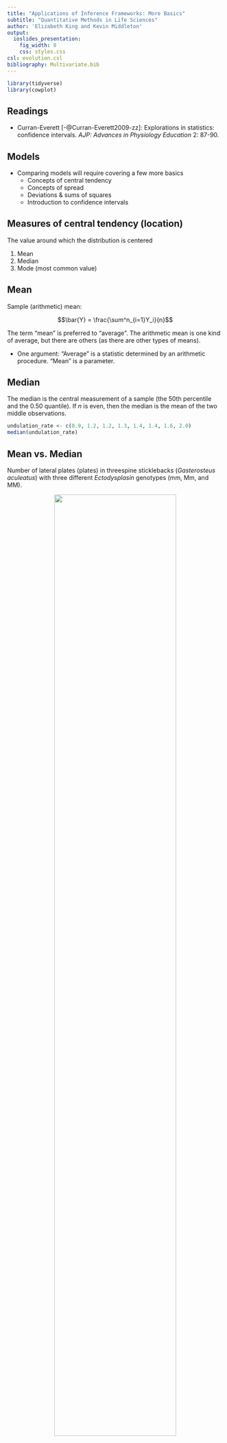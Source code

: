 ```yaml
---
title: "Applications of Inference Frameworks: More Basics"
subtitle: "Quantitative Methods in Life Sciences"
author: 'Elizabeth King and Kevin Middleton'
output:
  ioslides_presentation:
    fig_width: 8
    css: styles.css
csl: evolution.csl
bibliography: Multivariate.bib
---
```


```r
library(tidyverse)
library(cowplot)
```


## Readings

- Curran-Everett [-@Curran-Everett2009-zz]: Explorations in statistics: confidence intervals. *AJP: Advances in Physiology Education* 2: 87-90.

## Models

- Comparing models will require covering a few more basics
    - Concepts of central tendency
    - Concepts of spread
    - Deviations & sums of squares
    - Introduction to confidence intervals

## Measures of central tendency (location)

The value around which the distribution is centered

1. Mean
1. Median
1. Mode (most common value)

## Mean

Sample (arithmetic) mean:

$$\bar{Y} = \frac{\sum^n_{i=1}Y_i}{n}$$

The term "mean" is preferred to "average". The arithmetic mean is one kind of average, but there are others (as there are other types of means).

- One argument: "Average" is a statistic determined by an arithmetic procedure. "Mean" is a parameter.

## Median

The median is the central measurement of a sample (the 50th percentile and the 0.50 quantile). If $n$ is even, then the median is the mean of the two middle observations.

```r
undulation_rate <- c(0.9, 1.2, 1.2, 1.3, 1.4, 1.4, 1.6, 2.0)
median(undulation_rate)
```

## Mean vs. Median

Number of lateral plates (plates) in threespine sticklebacks (*Gasterosteus aculeatus*) with three different *Ectodysplasin* genotypes (mm, Mm, and MM).

<center>
<img src="https://i.imgur.com/Xr68AKa.jpg" width="75%" />
</center>

## Mean vs. Median

```r
SticklebackPlates <- read_csv("../data/Stickleback_Plates.csv")
```

```r
glimpse(SticklebackPlates)
```

## Mean vs. Median

```r
ggplot(SticklebackPlates, aes(x = plates)) +
  geom_histogram(bins = 30) +
  facet_grid(genotype ~ .) +
  xlab("Number of Lateral Body Plates") +
  ylab("Count")
```

## Mean vs. Median

```r
SticklebackPlates %>% group_by(genotype) %>% 
  summarize(mean_plate = mean(plates),
            median_plate = median(plates))
```

## Mean is sensitive to extreme values

```r
M <- SticklebackPlates %>% group_by(genotype) %>% 
  summarize(Mean = mean(plates),
            Median = median(plates)) %>% 
  gather(Value, x, -genotype)

ggplot(SticklebackPlates, aes(x = plates, group = genotype)) +
  geom_histogram(bins = 30) +
  geom_vline(data = M, aes(xintercept = x, color = Value),
             size = 2) +
  scale_color_manual(values = c("red", "blue")) +
  facet_grid(genotype ~ .) +
  xlab("Number of Lateral Body Plates") +
  ylab("Count")
```

## When might you substitute the median for the mean? | (As a measure of central tendency)

## Why don't we always use the median?

## Measures of spread

- A measure of how much variation is present in a distribution around its center
- How widely scattered the observations are

## Percentiles and quantiles

The $X$th **percentile** of a sample is the value below which $X\%$ of the observations lie. Percentiles are reported as percent.

 **Quantile** = Percentile / 100%. The range of quantiles is $0 \rightarrow 1$.

```r
xx <- rnorm(100000)
quantile(xx, 0.84)
quantile(xx, 0.975)
```

## Quartiles and interquartile range

*Quartiles*

- Divide a set of data into quarters
- Minimum, maximum, 25th and 75th percentiles

*Interquartile range*

- Difference between the first and third quartiles

## Boxplots

Different variations, but the most standard recipe is:

1. Median = center line
2. Box = IQR (25th to 75th percentiles)
3. Whiskers at 1.5 X 25th and 75th percentiles
4. Dots for anything outside 1.5 X 25th and 75th percentiles

## Boxplots

```r
ggplot(SticklebackPlates, aes(x = genotype, y = plates)) +
  geom_boxplot()
```

## Raw data as an alternative to boxplots

When the number of observations is small, just show the raw data as points.

```r
ggplot(SticklebackPlates, aes(x = genotype, y = plates)) +
  geom_point()
```

`x = genotype` maps the x position to the categorical variable genotype. `geom_point()` adds the points.

## Raw data as an alternative to boxplots

```r
ggplot(SticklebackPlates, aes(x = genotype, y = plates)) +
  geom_point()
```

## Raw data as an alternative to boxplots

Add a little jitter on the x axis to keep from overplotting.

```r
ggplot(SticklebackPlates, aes(x = genotype, y = plates)) +
  geom_point(position = position_jitter(width = 0.2))
```

## Raw data as an alternative to boxplots

Add a little jitter on the x axis to keep from overplotting.

```r
ggplot(SticklebackPlates, aes(x = genotype, y = plates)) +
  geom_point(position = position_jitter(width = 0.2))
```

## Deviates

Lots of statistics have their basis in the deviation of an observation from a mean.

<center>
<img src="https://i.imgur.com/FxGzm7g.png" width="50%" />
</center>

The $i$th deviate is the difference of that observation and the sample mean:

$$
\textrm{Deviate}_i = Y_i - \bar{Y}
$$

We would like to have a single number to summarize the deviates for a sample.

## Sum of squares

Deviates are most often squared and summed:

$$
SS = \sum \left(Y_i - \bar{Y}\right)^2
$$

1. Why squared?
1. What does the sum of squares represent?

## Mean deviates

This is why we don't use the mean absolute deviation:

<center>
<img src="https://i.imgur.com/grGq9PZ.png" width="75%" />
</center>

Absolute value wouldn't capture the greater variability in the right image.

## Sample variance

Sum of squares standardized by one minus the sample size ($n - 1$):

$$
s^2 = \frac{\sum \left(Y_i - \bar{Y}\right)^2}{n - 1}
$$

- Mean squared deviation of the observations from the mean.
- Measures the dispersion of a distribution away from the sample mean.

## Sample standard deviation

$$
s = \sqrt{\frac{\sum \left(Y_i - \bar{Y}\right)^2}{n - 1}}
$$

- Square root of the sample variance.
- Think of $s$ as the "mean" for deviation.
- About 68% of the observations are $\pm 1$ standard deviation from the mean.

- When sample size is not low, the sample variance ($s^2$) is an *unbiased estimator* of the population variance ($\sigma^2$), though the calculation is a little different (divide by $n$ rather than $n − 1$) See [explanation of $n$ vs. $n-1$](http://stats.stackexchange.com/q/3931/597) 


## Standard error of the sample mean

$$SE_{\bar{Y}} = \frac{s}{\sqrt{n}}$$

Means are always reported with standard errors (or standard deviations).

- **Standard deviation** quantifies scatter — how much the values vary from one another and does not change predictably as you collect more data.
- **Standard error** of the mean quantifies how precisely you know the population mean. It takes into account both the value of $s$ and the sample size. Always decreases with larger sample size.

## Standard error of the sample mean

```r
SEM <- function(x) {sd(x) / sqrt(length(x))}

SticklebackPlates %>% 
  group_by(genotype) %>% 
  summarise_all(SEM)
  
```

## Raw data with summary stats

```r
ggplot(SticklebackPlates, aes(x = genotype, y = plates)) +
  geom_point(position = position_jitter(width = 0.2), alpha = 0.5) +
  stat_summary(fun.y = mean, geom = "point", size = 3, color = "red") + 
  stat_summary(fun.data = mean_se, geom = "errorbar", width = 0.1,
               color = "red", size = 1)
```

## Boxplot and raw data

```r
```

## Confidence intervals

> A confidence interval is a range that we expect, with some level of conﬁdence, to include the true value of a population parameter such as the mean. [@Curran-Everett2009-zz]

Our calculation is based on our expectation from sampling the true population distribution repeatedly. Let's try these: 

- [Sampling](http://www.zoology.ubc.ca/~whitlock/kingfisher/SamplingNormal.htm)
- [Confidence Intervals](http://www.zoology.ubc.ca/~whitlock/kingfisher/CIMean.htm)


## Confidence intervals

The 95% confidence interval for a mean can be estimated by the sample mean ± 2 \times $SE_{\bar{Y}}$.

- This is a reasonable approximation.
- We'll cover the exact calculation (what you would use in press) later



## Confidence intervals

```r
y_bar <- mean(undulation_rate)
se_y <- sd(undulation_rate) / sqrt(length(undulation_rate))
lower <- y_bar - 2 * se_y
upper <- y_bar + 2 * se_y
```

We are 95% confident that the true mean lies between `r round(lower, 2)` and `r round(upper, 2)`.

Mean undulation rate was `r round(y_bar, 2)` Hz ($n$ = `r length(undulation_rate)`; 95% CI = `r round(lower, 2)` - `r round(upper, 2)` Hz).

## Coefficient of variation

Coefficient of variation represents the standard deviation as a percentage of the mean. Elephant mass has an inherently higher standard deviation than mouse mass.

$$
CV = 100\% \times \frac{s}{\bar{Y}}
$$

- Can be used as a general indicator of the amount of variability in a sample.
- Can also be used to (cautiously) compare variables that are not measured in the same units (e.g., basal metabolic rate to ear area).

## Coefficient of variation

```r
CV <- 100 * sd(undulation_rate) / mean(undulation_rate)
CV
```

The coefficient of variation of undulation rate was `r round(CV, 1)`%.

## Quiz 05-1

Complete quiz 05-1.

Watch lecture 05-2 on Canvas.

## References
